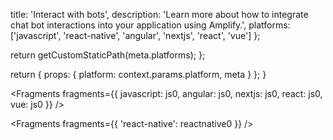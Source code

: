 
  title: 'Interact with bots',
  description:
    'Learn more about how to integrate chat bot interactions into your application using Amplify.',
  platforms: ['javascript', 'react-native', 'angular', 'nextjs', 'react', 'vue']
};

  return getCustomStaticPath(meta.platforms);
};

  return {
    props: {
      platform: context.params.platform,
      meta
    }
  };
}


<Fragments
  fragments={{
    javascript: js0,
    angular: js0,
    nextjs: js0,
    react: js0,
    vue: js0
  }}
/>


<Fragments fragments={{ 'react-native': reactnative0 }} />
